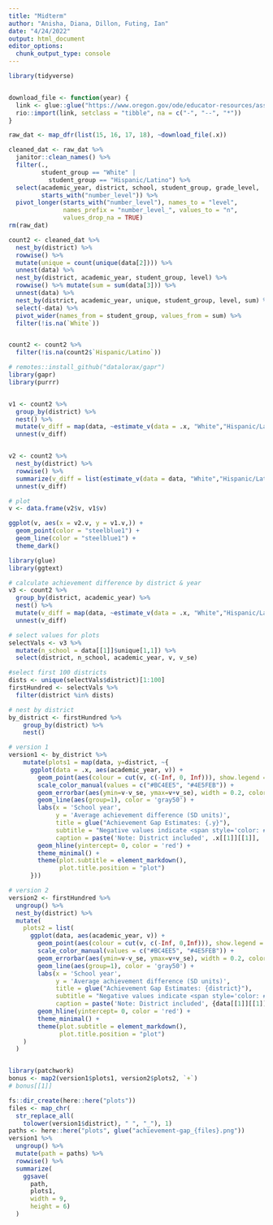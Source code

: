 ```yaml
---
title: "Midterm"
author: "Anisha, Diana, Dillon, Futing, Ian"
date: "4/24/2022"
output: html_document
editor_options: 
  chunk_output_type: console
---
```

```r
library(tidyverse)


download_file <- function(year) {
  link <- glue::glue("https://www.oregon.gov/ode/educator-resources/assessment/TestResults20{year}/pagr_schools_ela_raceethnicity_{year-1}{year}.xlsx")
  rio::import(link, setclass = "tibble", na = c("-", "--", "*"))
}

raw_dat <- map_dfr(list(15, 16, 17, 18), ~download_file(.x))

cleaned_dat <- raw_dat %>% 
  janitor::clean_names() %>% 
  filter(., 
         student_group == "White" | 
           student_group == "Hispanic/Latino") %>% 
  select(academic_year, district, school, student_group, grade_level, 
         starts_with("number_level")) %>% 
  pivot_longer(starts_with("number_level"), names_to = "level", 
               names_prefix = "number_level_", values_to = "n", 
               values_drop_na = TRUE)
rm(raw_dat)
```

```r


count2 <- cleaned_dat %>% 
  nest_by(district) %>% 
  rowwise() %>% 
  mutate(unique = count(unique(data[2]))) %>% 
  unnest(data) %>% 
  nest_by(district, academic_year, student_group, level) %>% 
  rowwise() %>% mutate(sum = sum(data[3])) %>% 
  unnest(data) %>% 
  nest_by(district, academic_year, unique, student_group, level, sum) %>% 
  select(-data) %>% 
  pivot_wider(names_from = student_group, values_from = sum) %>% 
  filter(!is.na(`White`)) 


count2 <- count2 %>% 
  filter(!is.na(count2$`Hispanic/Latino`)) 


```

```r

# remotes::install_github("datalorax/gapr")
library(gapr)
library(purrr)


v1 <- count2 %>%
  group_by(district) %>%
  nest() %>%
  mutate(v_diff = map(data, ~estimate_v(data = .x, "White","Hispanic/Latino"))) %>%
  unnest(v_diff)


v2 <- count2 %>%
  nest_by(district) %>%
  rowwise() %>%
  summarize(v_diff = list(estimate_v(data = data, "White","Hispanic/Latino"))) %>%
  unnest(v_diff)

```

```r
# plot
v <- data.frame(v2$v, v1$v)

ggplot(v, aes(x = v2.v, y = v1.v,)) +
  geom_point(color = "steelblue1") +
  geom_line(color = "steelblue1") +
  theme_dark()
```

```r
library(glue)
library(ggtext)

# calculate achievement difference by district & year
v3 <- count2 %>%
  group_by(district, academic_year) %>%
  nest() %>%
  mutate(v_diff = map(data, ~estimate_v(data = .x, "White","Hispanic/Latino"))) %>%
  unnest(v_diff)

# select values for plots
selectVals <- v3 %>%
  mutate(n_school = data[[1]]$unique[1,1]) %>%
  select(district, n_school, academic_year, v, v_se)

#select first 100 districts
dists <- unique(selectVals$district)[1:100] 
firstHundred <- selectVals %>% 
  filter(district %in% dists)

# nest by district
by_district <- firstHundred %>%
    group_by(district) %>%
    nest()
```

```r
# version 1
version1 <- by_district %>%
    mutate(plots1 = map(data, y=district, ~{
      ggplot(data = .x, aes(academic_year, v)) +
        geom_point(aes(colour = cut(v, c(-Inf, 0, Inf))), show.legend = FALSE) +
        scale_color_manual(values = c("#BC4EE5", "#4E5FEB")) +
        geom_errorbar(aes(ymin=v-v_se, ymax=v+v_se), width = 0.2, color = 'gray50') +
        geom_line(aes(group=1), color = 'gray50') +
        labs(x = 'School year',
             y = 'Average achievement difference (SD units)',
             title = glue("Achievement Gap Estimates: {.y}"),
             subtitle = "Negative values indicate <span style='color: #BC4EE5'>White</span> students have higher average achievement<br/>Positive values indicate <span style='color: #4E5FEB'>Hispanic/Latino</span> students have higher achievement",
             caption = paste('Note: District included', .x[[1]][[1]], 'schools')) +
        geom_hline(yintercept= 0, color = 'red') +
        theme_minimal() +
        theme(plot.subtitle = element_markdown(),
              plot.title.position = "plot")
      }))

# version 2
version2 <- firstHundred %>%
  ungroup() %>%
  nest_by(district) %>%
  mutate(
    plots2 = list(
      ggplot(data, aes(academic_year, v)) +
        geom_point(aes(colour = cut(v, c(-Inf, 0,Inf))), show.legend = FALSE) +
        scale_color_manual(values = c("#BC4EE5", "#4E5FEB")) +
        geom_errorbar(aes(ymin=v-v_se, ymax=v+v_se), width = 0.2, color = 'gray50') +
        geom_line(aes(group=1), color = 'gray50') +
        labs(x = 'School year',
             y = 'Average achievement difference (SD units)',
             title = glue("Achievement Gap Estimates: {district}"),
             subtitle = "Negative values indicate <span style='color: #BC4EE5;'>White</span> students have higher average achievement<br/>Positive values indicate <span style='color: #4E5FEB;'>Hispanic/Latino</span> students have higher achievement",
             caption = paste('Note: District included', {data[[1]][[1]]}, 'schools')) +
        geom_hline(yintercept= 0, color = 'red') +
        theme_minimal() +
        theme(plot.subtitle = element_markdown(),
              plot.title.position = "plot")
    )
  )



```

```r
library(patchwork)
bonus <- map2(version1$plots1, version2$plots2, `+`)
# bonus[[1]]
```


```r
fs::dir_create(here::here("plots"))
files <- map_chr(
  str_replace_all(
    tolower(version1$district), " ", "_"), 1)
paths <- here::here("plots", glue("achievement-gap_{files}.png"))
version1 %>%
  ungroup() %>%
  mutate(path = paths) %>%
  rowwise() %>%
  summarize(
    ggsave(
      path,
      plots1,
      width = 9,
      height = 6)
  )
```




